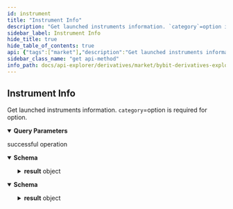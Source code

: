```yaml
---
id: instrument
title: "Instrument Info"
description: "Get launched instruments information. `category`=option is required for option."
sidebar_label: Instrument Info
hide_title: true
hide_table_of_contents: true
api: {"tags":["market"],"description":"Get launched instruments information. `category`=option is required for option.","operationId":"instrument","parameters":[{"name":"category","in":"query","description":"Products category","required":false,"schema":{"type":"array","items":{"type":"string","enum":["future","option"]}}},{"name":"symbol","in":"query","description":"Symbol name","required":false,"schema":{"type":"string"}},{"name":"baseCoin","in":"query","description":"for option ONLY","required":false,"schema":{"type":"string","default":"BTC"}},{"name":"limit","in":"query","description":"Maximum 1000","required":false,"schema":{"type":"string","default":500}},{"name":"cusor","in":"query","description":"pass cursor from the response param \"nagePageCursor\" to paginate","required":false,"schema":{"type":"string"}}],"responses":{"200":{"description":"successful operation","content":{"future":{"schema":{"type":"object","properties":{"retCode":{"type":"integer","example":0},"retMsg":{"type":"string","example":"OK"},"result":{"type":"object","properties":{"category":{"type":"string","example":"future"},"list":{"type":"array","items":{"type":"object","properties":{"symbol":{"type":"string","example":"BTCUSDT"},"contractType":{"type":"string","example":"LinearPerpetual"},"status":{"type":"string","example":"Trading"},"baseCoin":{"type":"string","example":"BTC"},"quoteCoin":{"type":"string","example":"USDT"},"launchTime":{"type":"string","example":1584230400000},"deliveryTime":{"type":"string","example":0},"deliveryFeeRate":{"type":"string","example":""},"priceScale":{"type":"string","example":2},"leverageFilter":{"type":"object","properties":{"minLeverage":{"type":"string","example":1},"maxLeverage":{"type":"string","example":100},"leverageStep":{"type":"string","example":0.01}}},"priceFilter":{"type":"object","properties":{"minPrice":{"type":"string","example":0.5},"maxPrice":{"type":"string","example":999999},"tickSize":{"type":"string","example":0.5}}},"lotSizeFilter":{"type":"object","properties":{"maxTradingQty":{"type":"string","example":420},"minTradingQty":{"type":"string","example":0.001},"qtyStep":{"type":"string","example":0.001}}}}}},"nexPageCursor":{"type":"string","example":"NFRtZlVpbWRUMDZZU214U1hDVGFWcm1sakMwdUVUWTdPUVE0bXdKbThwdGkyRkM2c0xTbmxGMVlQYmxNQ1dsRVlLcnlrRjBOLzQvZkd2dUVxSWhrcTZGM1VkYytMWjE0K1lKeXUyMVdSZG89"}}},"retExtInfo":{"type":"object"},"time":{"type":"integer","format":"timestamp","example":1669018848263}}}},"option":{"schema":{"type":"object","properties":{"retCode":{"type":"integer","example":0},"retMsg":{"type":"string","example":"success"},"result":{"type":"object","properties":{"resultTotalSize":{"type":"integer","example":1},"cursor":{"type":"string","example":"0%2C500"},"dataList":{"type":"array","items":{"type":"object","properties":{"category":{"type":"string","example":"option"},"symbol":{"type":"string","example":"BTC-23NOV22-20000-C"},"status":{"type":"string","example":"ONLINE"},"baseCoin":{"type":"string","example":"BTC"},"quoteCoin":{"type":"string","example":"USD"},"settleCoin":{"type":"string","example":"USDC"},"optionsType":{"type":"string","example":"Call"},"launchTime":{"type":"string","example":1669017600000},"deliveryTime":{"type":"string","example":1669190400000},"deliveryFeeRate":{"type":"string","example":0.00015},"priceFilter":{"type":"object","properties":{"minPrice":{"type":"string","example":5},"maxPrice":{"type":"string","example":10000000},"tickSize":{"type":"string","example":5}}},"lotSizeFilter":{"type":"object","properties":{"maxOrderQty":{"type":"string","example":10000},"minOrderQty":{"type":"string","example":0.01},"qtyStep":{"type":"string","example":0.01}}}}}}}},"retExtInfo":{"type":"object"},"time":{"type":"integer","format":"timestamp","example":1669018848263}}}}}}},"method":"get","path":"/derivatives/v3/public/instruments-info","servers":[{"url":"https://api-testnet.bybit.com","description":"Testnet server"}],"info":{"description":"Collection of derivatives Restul API\n","version":"3.0.0","title":"Bybit derivatives explorer"},"postman":{"name":"Instrument Info","description":{"content":"Get launched instruments information. `category`=option is required for option.","type":"text/plain"},"url":{"path":["derivatives","v3","public","instruments-info"],"host":["{{baseUrl}}"],"query":[{"disabled":false,"description":{"content":"Products category","type":"text/plain"},"key":"category","value":""},{"disabled":false,"description":{"content":"Symbol name","type":"text/plain"},"key":"symbol","value":""},{"disabled":false,"description":{"content":"for option ONLY","type":"text/plain"},"key":"baseCoin","value":""},{"disabled":false,"description":{"content":"Maximum 1000","type":"text/plain"},"key":"limit","value":""},{"disabled":false,"description":{"content":"pass cursor from the response param \"nagePageCursor\" to paginate","type":"text/plain"},"key":"cusor","value":""}],"variable":[]},"header":[{"key":"Accept","value":"future"}],"method":"GET"}}
sidebar_class_name: "get api-method"
info_path: docs/api-explorer/derivatives/market/bybit-derivatives-explorer
---
```



## Instrument Info



Get launched instruments information. `category`=option is required for option.

<details style={{"marginBottom":"1rem"}} data-collapsed={false} open={true}><summary style={{}}><strong>Query Parameters</strong></summary><div><ul><ParamsItem className={"paramsItem"} param={{"name":"category","in":"query","description":"Products category","required":false,"schema":{"type":"array","items":{"type":"string","enum":["future","option"]}}}}></ParamsItem><ParamsItem className={"paramsItem"} param={{"name":"symbol","in":"query","description":"Symbol name","required":false,"schema":{"type":"string"}}}></ParamsItem><ParamsItem className={"paramsItem"} param={{"name":"baseCoin","in":"query","description":"for option ONLY","required":false,"schema":{"type":"string","default":"BTC"}}}></ParamsItem><ParamsItem className={"paramsItem"} param={{"name":"limit","in":"query","description":"Maximum 1000","required":false,"schema":{"type":"string","default":500}}}></ParamsItem><ParamsItem className={"paramsItem"} param={{"name":"cusor","in":"query","description":"pass cursor from the response param \"nagePageCursor\" to paginate","required":false,"schema":{"type":"string"}}}></ParamsItem></ul></div></details><div><ApiTabs><TabItem label={"200"} value={"200"}><div>

successful operation

</div><div><MimeTabs schemaType={"response"}><TabItem label={"future"} value={"future"}><SchemaTabs><TabItem label={"Schema"} value={"Schema"}><details style={{}} data-collapsed={false} open={true}><summary style={{"textAlign":"left"}}><strong>Schema</strong></summary><div style={{"textAlign":"left","marginLeft":"1rem"}}></div><ul style={{"marginLeft":"1rem"}}><SchemaItem collapsible={false} name={"retCode"} required={false} schemaDescription={undefined} schemaName={"integer"} qualifierMessage={undefined} defaultValue={undefined}></SchemaItem><SchemaItem collapsible={false} name={"retMsg"} required={false} schemaDescription={undefined} schemaName={"string"} qualifierMessage={undefined} defaultValue={undefined}></SchemaItem><SchemaItem collapsible={true} className={"schemaItem"}><details style={{}}><summary style={{}}><strong>result</strong><span style={{"opacity":"0.6"}}> object</span></summary><div style={{"marginLeft":"1rem"}}><SchemaItem collapsible={false} name={"category"} required={false} schemaDescription={undefined} schemaName={"string"} qualifierMessage={undefined} defaultValue={undefined}></SchemaItem><SchemaItem collapsible={true} className={"schemaItem"}><details style={{}}><summary style={{}}><strong>list</strong><span style={{"opacity":"0.6"}}> object[]</span></summary><div style={{"marginLeft":"1rem"}}><SchemaItem collapsible={false} name={"symbol"} required={false} schemaDescription={undefined} schemaName={"string"} qualifierMessage={undefined} defaultValue={undefined}></SchemaItem><SchemaItem collapsible={false} name={"contractType"} required={false} schemaDescription={undefined} schemaName={"string"} qualifierMessage={undefined} defaultValue={undefined}></SchemaItem><SchemaItem collapsible={false} name={"status"} required={false} schemaDescription={undefined} schemaName={"string"} qualifierMessage={undefined} defaultValue={undefined}></SchemaItem><SchemaItem collapsible={false} name={"baseCoin"} required={false} schemaDescription={undefined} schemaName={"string"} qualifierMessage={undefined} defaultValue={undefined}></SchemaItem><SchemaItem collapsible={false} name={"quoteCoin"} required={false} schemaDescription={undefined} schemaName={"string"} qualifierMessage={undefined} defaultValue={undefined}></SchemaItem><SchemaItem collapsible={false} name={"launchTime"} required={false} schemaDescription={undefined} schemaName={"string"} qualifierMessage={undefined} defaultValue={undefined}></SchemaItem><SchemaItem collapsible={false} name={"deliveryTime"} required={false} schemaDescription={undefined} schemaName={"string"} qualifierMessage={undefined} defaultValue={undefined}></SchemaItem><SchemaItem collapsible={false} name={"deliveryFeeRate"} required={false} schemaDescription={undefined} schemaName={"string"} qualifierMessage={undefined} defaultValue={undefined}></SchemaItem><SchemaItem collapsible={false} name={"priceScale"} required={false} schemaDescription={undefined} schemaName={"string"} qualifierMessage={undefined} defaultValue={undefined}></SchemaItem><SchemaItem collapsible={true} className={"schemaItem"}><details style={{}}><summary style={{}}><strong>leverageFilter</strong><span style={{"opacity":"0.6"}}> object</span></summary><div style={{"marginLeft":"1rem"}}><SchemaItem collapsible={false} name={"minLeverage"} required={false} schemaDescription={undefined} schemaName={"string"} qualifierMessage={undefined} defaultValue={undefined}></SchemaItem><SchemaItem collapsible={false} name={"maxLeverage"} required={false} schemaDescription={undefined} schemaName={"string"} qualifierMessage={undefined} defaultValue={undefined}></SchemaItem><SchemaItem collapsible={false} name={"leverageStep"} required={false} schemaDescription={undefined} schemaName={"string"} qualifierMessage={undefined} defaultValue={undefined}></SchemaItem></div></details></SchemaItem><SchemaItem collapsible={true} className={"schemaItem"}><details style={{}}><summary style={{}}><strong>priceFilter</strong><span style={{"opacity":"0.6"}}> object</span></summary><div style={{"marginLeft":"1rem"}}><SchemaItem collapsible={false} name={"minPrice"} required={false} schemaDescription={undefined} schemaName={"string"} qualifierMessage={undefined} defaultValue={undefined}></SchemaItem><SchemaItem collapsible={false} name={"maxPrice"} required={false} schemaDescription={undefined} schemaName={"string"} qualifierMessage={undefined} defaultValue={undefined}></SchemaItem><SchemaItem collapsible={false} name={"tickSize"} required={false} schemaDescription={undefined} schemaName={"string"} qualifierMessage={undefined} defaultValue={undefined}></SchemaItem></div></details></SchemaItem><SchemaItem collapsible={true} className={"schemaItem"}><details style={{}}><summary style={{}}><strong>lotSizeFilter</strong><span style={{"opacity":"0.6"}}> object</span></summary><div style={{"marginLeft":"1rem"}}><SchemaItem collapsible={false} name={"maxTradingQty"} required={false} schemaDescription={undefined} schemaName={"string"} qualifierMessage={undefined} defaultValue={undefined}></SchemaItem><SchemaItem collapsible={false} name={"minTradingQty"} required={false} schemaDescription={undefined} schemaName={"string"} qualifierMessage={undefined} defaultValue={undefined}></SchemaItem><SchemaItem collapsible={false} name={"qtyStep"} required={false} schemaDescription={undefined} schemaName={"string"} qualifierMessage={undefined} defaultValue={undefined}></SchemaItem></div></details></SchemaItem></div></details></SchemaItem><SchemaItem collapsible={false} name={"nexPageCursor"} required={false} schemaDescription={undefined} schemaName={"string"} qualifierMessage={undefined} defaultValue={undefined}></SchemaItem></div></details></SchemaItem><SchemaItem collapsible={false} name={"retExtInfo"} required={false} schemaDescription={undefined} schemaName={"object"} qualifierMessage={undefined} defaultValue={undefined}></SchemaItem><SchemaItem collapsible={false} name={"time"} required={false} schemaDescription={undefined} schemaName={"timestamp"} qualifierMessage={undefined} defaultValue={undefined}></SchemaItem></ul></details></TabItem><TabItem label={"Example (from schema)"} value={"Example (from schema)"}><ResponseSamples responseExample={"{\n  \"retCode\": 0,\n  \"retMsg\": \"OK\",\n  \"result\": {\n    \"category\": \"future\",\n    \"list\": [\n      {\n        \"symbol\": \"BTCUSDT\",\n        \"contractType\": \"LinearPerpetual\",\n        \"status\": \"Trading\",\n        \"baseCoin\": \"BTC\",\n        \"quoteCoin\": \"USDT\",\n        \"launchTime\": 1584230400000,\n        \"deliveryTime\": 0,\n        \"deliveryFeeRate\": \"\",\n        \"priceScale\": 2,\n        \"leverageFilter\": {\n          \"minLeverage\": 1,\n          \"maxLeverage\": 100,\n          \"leverageStep\": 0.01\n        },\n        \"priceFilter\": {\n          \"minPrice\": 0.5,\n          \"maxPrice\": 999999,\n          \"tickSize\": 0.5\n        },\n        \"lotSizeFilter\": {\n          \"maxTradingQty\": 420,\n          \"minTradingQty\": 0.001,\n          \"qtyStep\": 0.001\n        }\n      }\n    ],\n    \"nexPageCursor\": \"NFRtZlVpbWRUMDZZU214U1hDVGFWcm1sakMwdUVUWTdPUVE0bXdKbThwdGkyRkM2c0xTbmxGMVlQYmxNQ1dsRVlLcnlrRjBOLzQvZkd2dUVxSWhrcTZGM1VkYytMWjE0K1lKeXUyMVdSZG89\"\n  },\n  \"retExtInfo\": {},\n  \"time\": 1669018848263\n}"} language={"json"}></ResponseSamples></TabItem></SchemaTabs></TabItem><TabItem label={"option"} value={"option"}><SchemaTabs><TabItem label={"Schema"} value={"Schema"}><details style={{}} data-collapsed={false} open={true}><summary style={{"textAlign":"left"}}><strong>Schema</strong></summary><div style={{"textAlign":"left","marginLeft":"1rem"}}></div><ul style={{"marginLeft":"1rem"}}><SchemaItem collapsible={false} name={"retCode"} required={false} schemaDescription={undefined} schemaName={"integer"} qualifierMessage={undefined} defaultValue={undefined}></SchemaItem><SchemaItem collapsible={false} name={"retMsg"} required={false} schemaDescription={undefined} schemaName={"string"} qualifierMessage={undefined} defaultValue={undefined}></SchemaItem><SchemaItem collapsible={true} className={"schemaItem"}><details style={{}}><summary style={{}}><strong>result</strong><span style={{"opacity":"0.6"}}> object</span></summary><div style={{"marginLeft":"1rem"}}><SchemaItem collapsible={false} name={"resultTotalSize"} required={false} schemaDescription={undefined} schemaName={"integer"} qualifierMessage={undefined} defaultValue={undefined}></SchemaItem><SchemaItem collapsible={false} name={"cursor"} required={false} schemaDescription={undefined} schemaName={"string"} qualifierMessage={undefined} defaultValue={undefined}></SchemaItem><SchemaItem collapsible={true} className={"schemaItem"}><details style={{}}><summary style={{}}><strong>dataList</strong><span style={{"opacity":"0.6"}}> object[]</span></summary><div style={{"marginLeft":"1rem"}}><SchemaItem collapsible={false} name={"category"} required={false} schemaDescription={undefined} schemaName={"string"} qualifierMessage={undefined} defaultValue={undefined}></SchemaItem><SchemaItem collapsible={false} name={"symbol"} required={false} schemaDescription={undefined} schemaName={"string"} qualifierMessage={undefined} defaultValue={undefined}></SchemaItem><SchemaItem collapsible={false} name={"status"} required={false} schemaDescription={undefined} schemaName={"string"} qualifierMessage={undefined} defaultValue={undefined}></SchemaItem><SchemaItem collapsible={false} name={"baseCoin"} required={false} schemaDescription={undefined} schemaName={"string"} qualifierMessage={undefined} defaultValue={undefined}></SchemaItem><SchemaItem collapsible={false} name={"quoteCoin"} required={false} schemaDescription={undefined} schemaName={"string"} qualifierMessage={undefined} defaultValue={undefined}></SchemaItem><SchemaItem collapsible={false} name={"settleCoin"} required={false} schemaDescription={undefined} schemaName={"string"} qualifierMessage={undefined} defaultValue={undefined}></SchemaItem><SchemaItem collapsible={false} name={"optionsType"} required={false} schemaDescription={undefined} schemaName={"string"} qualifierMessage={undefined} defaultValue={undefined}></SchemaItem><SchemaItem collapsible={false} name={"launchTime"} required={false} schemaDescription={undefined} schemaName={"string"} qualifierMessage={undefined} defaultValue={undefined}></SchemaItem><SchemaItem collapsible={false} name={"deliveryTime"} required={false} schemaDescription={undefined} schemaName={"string"} qualifierMessage={undefined} defaultValue={undefined}></SchemaItem><SchemaItem collapsible={false} name={"deliveryFeeRate"} required={false} schemaDescription={undefined} schemaName={"string"} qualifierMessage={undefined} defaultValue={undefined}></SchemaItem><SchemaItem collapsible={true} className={"schemaItem"}><details style={{}}><summary style={{}}><strong>priceFilter</strong><span style={{"opacity":"0.6"}}> object</span></summary><div style={{"marginLeft":"1rem"}}><SchemaItem collapsible={false} name={"minPrice"} required={false} schemaDescription={undefined} schemaName={"string"} qualifierMessage={undefined} defaultValue={undefined}></SchemaItem><SchemaItem collapsible={false} name={"maxPrice"} required={false} schemaDescription={undefined} schemaName={"string"} qualifierMessage={undefined} defaultValue={undefined}></SchemaItem><SchemaItem collapsible={false} name={"tickSize"} required={false} schemaDescription={undefined} schemaName={"string"} qualifierMessage={undefined} defaultValue={undefined}></SchemaItem></div></details></SchemaItem><SchemaItem collapsible={true} className={"schemaItem"}><details style={{}}><summary style={{}}><strong>lotSizeFilter</strong><span style={{"opacity":"0.6"}}> object</span></summary><div style={{"marginLeft":"1rem"}}><SchemaItem collapsible={false} name={"maxOrderQty"} required={false} schemaDescription={undefined} schemaName={"string"} qualifierMessage={undefined} defaultValue={undefined}></SchemaItem><SchemaItem collapsible={false} name={"minOrderQty"} required={false} schemaDescription={undefined} schemaName={"string"} qualifierMessage={undefined} defaultValue={undefined}></SchemaItem><SchemaItem collapsible={false} name={"qtyStep"} required={false} schemaDescription={undefined} schemaName={"string"} qualifierMessage={undefined} defaultValue={undefined}></SchemaItem></div></details></SchemaItem></div></details></SchemaItem></div></details></SchemaItem><SchemaItem collapsible={false} name={"retExtInfo"} required={false} schemaDescription={undefined} schemaName={"object"} qualifierMessage={undefined} defaultValue={undefined}></SchemaItem><SchemaItem collapsible={false} name={"time"} required={false} schemaDescription={undefined} schemaName={"timestamp"} qualifierMessage={undefined} defaultValue={undefined}></SchemaItem></ul></details></TabItem><TabItem label={"Example (from schema)"} value={"Example (from schema)"}><ResponseSamples responseExample={"{\n  \"retCode\": 0,\n  \"retMsg\": \"success\",\n  \"result\": {\n    \"resultTotalSize\": 1,\n    \"cursor\": \"0%2C500\",\n    \"dataList\": [\n      {\n        \"category\": \"option\",\n        \"symbol\": \"BTC-23NOV22-20000-C\",\n        \"status\": \"ONLINE\",\n        \"baseCoin\": \"BTC\",\n        \"quoteCoin\": \"USD\",\n        \"settleCoin\": \"USDC\",\n        \"optionsType\": \"Call\",\n        \"launchTime\": 1669017600000,\n        \"deliveryTime\": 1669190400000,\n        \"deliveryFeeRate\": 0.00015,\n        \"priceFilter\": {\n          \"minPrice\": 5,\n          \"maxPrice\": 10000000,\n          \"tickSize\": 5\n        },\n        \"lotSizeFilter\": {\n          \"maxOrderQty\": 10000,\n          \"minOrderQty\": 0.01,\n          \"qtyStep\": 0.01\n        }\n      }\n    ]\n  },\n  \"retExtInfo\": {},\n  \"time\": 1669018848263\n}"} language={"json"}></ResponseSamples></TabItem></SchemaTabs></TabItem></MimeTabs></div></TabItem></ApiTabs></div>
      